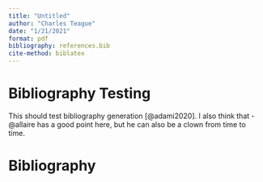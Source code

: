 ```yaml
---
title: "Untitled"
author: "Charles Teague"
date: "1/21/2021"
format: pdf
bibliography: references.bib
cite-method: biblatex
---
```


# Bibliography Testing

This should test bibliography generation [@adami2020]. I also think that -@allaire has a good point here, but he can also be a clown from time to time.

# Bibliography
